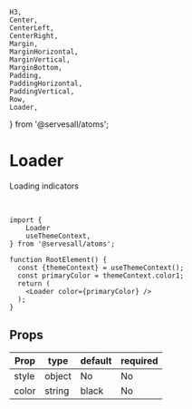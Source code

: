     H3,
    Center,
    CenterLeft,
    CenterRight,
    Margin,
    MarginHorizontal,
    MarginVertical,
    MarginBottom,
    Padding,
    PaddingHorizontal,
    PaddingVertical,
    Row,
    Loader,
} from '@servesall/atoms';

# Loader

Loading indicators

<MarginBottom>
    <Row>
        <Padding>
            <Loader color='#2d3436' />
        </Padding>
        <Padding>
            <Loader color='#0984e3' />
        </Padding>
        <Padding>
            <Loader color='#e17055' />
        </Padding>
    </Row>
</MarginBottom><br />

```code
import {
    Loader
    useThemeContext,
} from '@servesall/atoms';

function RootElement() {
  const {themeContext} = useThemeContext();
  const primaryColor = themeContext.color1;
  return (
    <Loader color={primaryColor} />
  );
}
```

## Props

<table>
    <thead>
    <tr>
        <th>Prop</th>
        <th>type</th>
        <th>default</th>
        <th>required</th>
    </tr>
    </thead>
    <tbody>
    <tr>
        <td>style</td>
        <td>object</td>
        <td>No</td>
        <td>No</td>
    </tr>
    <tr>
        <td>color</td>
        <td>string</td>
        <td>black</td>
        <td>No</td>
    </tr>
    </tbody>
</table>

